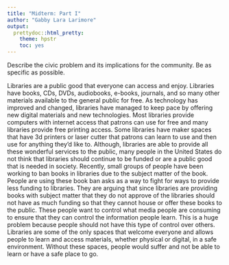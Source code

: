 ```yaml
---
title: "Midterm: Part I"
author: "Gabby Lara Larimore"
output:
  prettydoc::html_pretty:
    theme: hpstr
    toc: yes
---
```


Describe the civic problem and its implications for the community. Be as specific as possible.

Libraries are a public good that everyone can access and enjoy. Libraries have books, CDs, DVDs, audiobooks, e-books, journals, and so many other materials available to the general public for free. As technology has improved and changed, libraries have managed to keep pace by offering new digital materials and new technologies. Most libraries provide computers with internet access that patrons can use for free and many libraries provide free printing access. Some libraries have maker spaces that have 3d printers or laser cutter that patrons can learn to use and then use for anything they'd like to. Although, libraries are able to provide all these wonderful services to the public, many people in the United States do not think that libraries should continue to be funded or are a public good that is needed in society. Recently, small groups of people have been working to ban books in libraries due to the subject matter of the book. People are using these book ban asks as a way to fight for ways to provide less funding to libraries. They are arguing that since libraries are providing books with subject matter that they do not approve of the libraries should not have as much funding so that they cannot house or offer these books to the public. These people want to control what media people are consuming to ensure that they can control the information people learn. This is a huge problem because people should not have this type of control over others. Libraries are some of the only spaces that welcome everyone and allows people to learn and access materials, whether physical or digital, in a safe environment. Without these spaces, people would suffer and not be able to learn or have a safe place to go.
